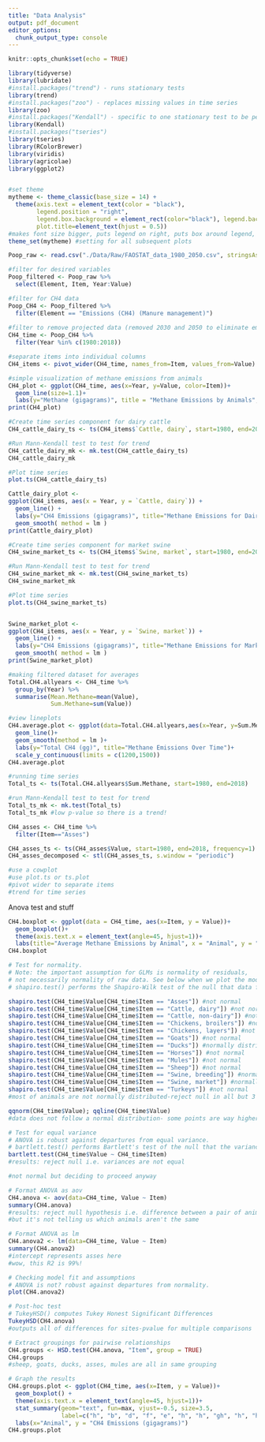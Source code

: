 ```yaml
---
title: "Data Analysis"
output: pdf_document
editor_options: 
  chunk_output_type: console
---
```


```r
knitr::opts_chunk$set(echo = TRUE)
```

```r
library(tidyverse)
library(lubridate)
#install.packages("trend") - runs stationary tests
library(trend)
#install.packages("zoo") - replaces missing values in time series
library(zoo)
#install.packages("Kendall") - specific to one stationary test to be performed
library(Kendall)
#install.packages("tseries")
library(tseries)
library(RColorBrewer)
library(viridis)
library(agricolae)
library(ggplot2)


#set theme
mytheme <- theme_classic(base_size = 14) + 
  theme(axis.text = element_text(color = "black"), 
        legend.position = "right", 
        legend.box.background = element_rect(color="black"), legend.background = element_blank(),  
        plot.title=element_text(hjust = 0.5))
#makes font size bigger, puts legend on right, puts box around legend, centers title in middle
theme_set(mytheme) #setting for all subsequent plots
```

```r
Poop_raw <- read.csv("./Data/Raw/FAOSTAT_data_1980_2050.csv", stringsAsFactors = TRUE)

#filter for desired variables
Poop_filtered <- Poop_raw %>% 
  select(Element, Item, Year:Value)

#filter for CH4 data
Poop_CH4 <- Poop_filtered %>% 
  filter(Element == "Emissions (CH4) (Manure management)")  
  
#filter to remove projected data (removed 2030 and 2050 to eliminate empty years for time series) 
CH4_time <- Poop_CH4 %>% 
  filter(Year %in% c(1980:2018))

#separate items into individual columns
CH4_items <- pivot_wider(CH4_time, names_from=Item, values_from=Value)

```



```r
#simple visualization of methane emissions from animals 
CH4_plot <- ggplot(CH4_time, aes(x=Year, y=Value, color=Item))+
  geom_line(size=1.1)+
  labs(y="Methane (gigagrams)", title = "Methane Emissions by Animals", col="Animal")
print(CH4_plot)
```

```r
#Create time series component for dairy cattle
CH4_cattle_dairy_ts <- ts(CH4_items$`Cattle, dairy`, start=1980, end=2018)

#Run Mann-Kendall test to test for trend
CH4_cattle_dairy_mk <- mk.test(CH4_cattle_dairy_ts)
CH4_cattle_dairy_mk

#Plot time series
plot.ts(CH4_cattle_dairy_ts)

Cattle_dairy_plot <-
ggplot(CH4_items, aes(x = Year, y = `Cattle, dairy`)) +
  geom_line() +
  labs(y="CH4 Emissions (gigagrams)", title="Methane Emissions for Dairy Cattle", x="Year") +
  geom_smooth( method = lm )
print(Cattle_dairy_plot)

```


```r
#Create time series component for market swine
CH4_swine_market_ts <- ts(CH4_items$`Swine, market`, start=1980, end=2018)

#Run Mann-Kendall test to test for trend
CH4_swine_market_mk <- mk.test(CH4_swine_market_ts)
CH4_swine_market_mk

#Plot time series
plot.ts(CH4_swine_market_ts)


Swine_market_plot <-
ggplot(CH4_items, aes(x = Year, y = `Swine, market`)) +
  geom_line() +
  labs(y="CH4 Emissions (gigagrams)", title="Methane Emissions for Market Swine", x="Year") +
  geom_smooth( method = lm )
print(Swine_market_plot)
```


```r
#making filtered dataset for averages
Total.CH4.allyears <- CH4_time %>% 
  group_by(Year) %>% 
  summarise(Mean.Methane=mean(Value),
            Sum.Methane=sum(Value))

#view lineplots
CH4.average.plot <- ggplot(data=Total.CH4.allyears,aes(x=Year, y=Sum.Methane))+
  geom_line()+
  geom_smooth(method = lm )+
  labs(y="Total CH4 (gg)", title="Methane Emissions Over Time")+
  scale_y_continuous(limits = c(1200,1500))
CH4.average.plot

#running time series
Total_ts <- ts(Total.CH4.allyears$Sum.Methane, start=1980, end=2018)

#run Mann-Kendall test to test for trend
Total_ts_mk <- mk.test(Total_ts)
Total_ts_mk #low p-value so there is a trend!
```



```r
CH4_asses <- CH4_time %>% 
  filter(Item=="Asses")

CH4_asses_ts <- ts(CH4_asses$Value, start=1980, end=2018, frequency=1)
CH4_asses_decomposed <- stl(CH4_asses_ts, s.window = "periodic")

#use a cowplot
#use plot.ts or ts.plot
#pivot wider to separate items
#trend for time series

```

Anova test and stuff
```r
CH4.boxplot <- ggplot(data = CH4_time, aes(x=Item, y = Value))+
  geom_boxplot()+
  theme(axis.text.x = element_text(angle=45, hjust=1))+
  labs(title="Average Methane Emissions by Animal", x = "Animal", y = "CH4 Emissions (gigagrams)")
CH4.boxplot
```



```r
# Test for normality. 
# Note: the important assumption for GLMs is normality of residuals, 
# not necessarily normality of raw data. See below when we plot the model.
# shapiro.test() performs the Shapiro-Wilk test of the null that data follows a normal distribution

shapiro.test(CH4_time$Value[CH4_time$Item == "Asses"]) #not normal
shapiro.test(CH4_time$Value[CH4_time$Item == "Cattle, dairy"]) #not normal
shapiro.test(CH4_time$Value[CH4_time$Item == "Cattle, non-dairy"]) #not normal
shapiro.test(CH4_time$Value[CH4_time$Item == "Chickens, broilers"]) #not normal
shapiro.test(CH4_time$Value[CH4_time$Item == "Chickens, layers"]) #not normal
shapiro.test(CH4_time$Value[CH4_time$Item == "Goats"]) #not normal
shapiro.test(CH4_time$Value[CH4_time$Item == "Ducks"]) #normally distributed
shapiro.test(CH4_time$Value[CH4_time$Item == "Horses"]) #not normal
shapiro.test(CH4_time$Value[CH4_time$Item == "Mules"]) #not normal
shapiro.test(CH4_time$Value[CH4_time$Item == "Sheep"]) #not normal
shapiro.test(CH4_time$Value[CH4_time$Item == "Swine, breeding"]) #normally dist
shapiro.test(CH4_time$Value[CH4_time$Item == "Swine, market"]) #normally dist
shapiro.test(CH4_time$Value[CH4_time$Item == "Turkeys"]) #not normal
#most of animals are not normally distributed-reject null in all but 3 cases

qqnorm(CH4_time$Value); qqline(CH4_time$Value)
#data does not follow a normal distribution- some points are way higher quantiles

# Test for equal variance
# ANOVA is robust against departures from equal variance.
# bartlett.test() performs Bartlett's test of the null that the variances in each of the groups (samples) are the same.
bartlett.test(CH4_time$Value ~ CH4_time$Item)
#results: reject null i.e. variances are not equal

#not normal but deciding to proceed anyway
```

```r
# Format ANOVA as aov
CH4.anova <- aov(data=CH4_time, Value ~ Item)
summary(CH4.anova)
#results: reject null hypothesis i.e. difference between a pair of animals is statistically significant
#but it's not telling us which animals aren't the same

# Format ANOVA as lm
CH4.anova2 <- lm(data=CH4_time, Value ~ Item)
summary(CH4.anova2)
#intercept represents asses here
#wow, this R2 is 99%!

# Checking model fit and assumptions
# ANOVA is not? robust against departures from normality.
plot(CH4.anova2)
```


```r
# Post-hoc test
# TukeyHSD() computes Tukey Honest Significant Differences
TukeyHSD(CH4.anova)
#outputs all of differences for sites-pvalue for multiple comparisons

# Extract groupings for pairwise relationships
CH4.groups <- HSD.test(CH4.anova, "Item", group = TRUE)
CH4.groups
#sheep, goats, ducks, asses, mules are all in same grouping

# Graph the results
CH4.groups.plot <- ggplot(CH4_time, aes(x=Item, y = Value))+
  geom_boxplot() + 
  theme(axis.text.x = element_text(angle=45, hjust=1))+
  stat_summary(geom="text", fun=max, vjust=-0.5, size=3.5,
               label=c("h", "b", "d", "f", "e", "h", "h", "gh", "h", "h", "c", "a", "fg"), col="purple")+
  labs(x="Animal", y = "CH4 Emissions (gigagrams)")
CH4.groups.plot


```

